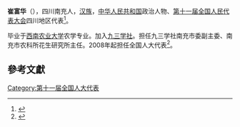 '''崔富华'''（{{bd|1953年||}}），四川南充人，[[汉族|汉族]]，[[中华人民共和国|中华人民共和国]]政治人物、[[第十一届全国人民代表大会|第十一届全国人民代表大会]]四川地区代表<ref>{{cite web|author=新华网|title=第十一届全国人大代表|url=http://news.xinhuanet.com/ziliao/2008-03/03/content_7708230.htm?node=36628|publisher=新华网|accessdate=2014-01-07|archive-date=2014-01-10|archive-url=https://web.archive.org/web/20140110211415/http://news.xinhuanet.com/ziliao/2008-03/03/content_7708230.htm?node=36628|dead-url=no}}</ref>。

毕业于[[西南农业大学|西南农业大学]]农学专业。加入[[九三学社|九三学社]]。担任九三学社南充市委副主委、南充市农科所花生研究所主任。2008年起担任全国人大代表<ref>{{cite news|title=全国人大代表信息-崔富华|url= http://210.82.31.1:8084/delegate/viewDelegate.action?dbid=112248|accessdate=2013-04-05|newspaper=全国人大网|archive-url=https://web.archive.org/web/20140524003703/http://www.npc.gov.cn/delegate/viewDelegate.action?dbid=112248|archive-date=2014-05-24|dead-url=yes}}</ref>。

==參考文獻==
{{reflist}}
[[Category:第十一届全国人大代表|Category:第十一届全国人大代表]]